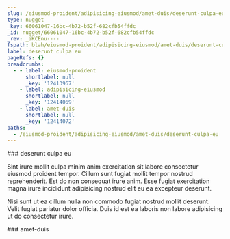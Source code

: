 ```yaml
---
slug: /eiusmod-proident/adipisicing-eiusmod/amet-duis/deserunt-culpa-eu
type: nugget
_key: 66061047-16bc-4b72-b52f-682cfb54ffdc
_id: nugget/66061047-16bc-4b72-b52f-682cfb54ffdc
_rev: _iKCEnu----
fspath: blah/eiusmod-proident/adipisicing-eiusmod/amet-duis/deserunt-culpa-eu.md
label: deserunt culpa eu
pageRefs: {}
breadcrumbs:
  - - label: eiusmod-proident
      shortlabel: null
      _key: '12413967'
    - label: adipisicing-eiusmod
      shortlabel: null
      _key: '12414069'
    - label: amet-duis
      shortlabel: null
      _key: '12414072'
paths:
  - /eiusmod-proident/adipisicing-eiusmod/amet-duis/deserunt-culpa-eu
---
```


<NuggetArea>
<Nugget slug="/eiusmod-proident/adipisicing-eiusmod/amet-duis/deserunt-culpa-eu" type="nugget" _key="66061047-16bc-4b72-b52f-682cfb54ffdc" _id="nugget/66061047-16bc-4b72-b52f-682cfb54ffdc" _rev="_iKCEnu----" fspath="blah/eiusmod-proident/adipisicing-eiusmod/amet-duis/deserunt-culpa-eu.md" label="deserunt culpa eu" paths="/eiusmod-proident/adipisicing-eiusmod/amet-duis/deserunt-culpa-eu">
<NuggetBody>
### deserunt culpa eu

Sint irure mollit culpa minim anim exercitation sit labore consectetur eiusmod proident tempor. Cillum sunt fugiat mollit tempor nostrud reprehenderit. Est do non consequat irure anim. Esse fugiat exercitation magna irure incididunt adipisicing nostrud elit eu ea excepteur deserunt.

Nisi sunt ut ea cillum nulla non commodo fugiat nostrud mollit deserunt. Velit fugiat pariatur dolor officia. Duis id est ea laboris non labore adipisicing ut do consectetur irure.

</NuggetBody>
<Breadcrumbs>
<Crumbs>
<Crumb _key="12413967" label="eiusmod-proident" /><Crumb _key="12414069" label="adipisicing-eiusmod" /><Crumb _key="12414072" label="amet-duis" />
</Crumbs>
</Breadcrumbs>
</Nugget>

<NuggetsInbound>
</NuggetsInbound>
<NuggetsOutbound>
</NuggetsOutbound>
</NuggetArea>
<PassagesInbound>
<Passage direction="inbound" type="passage" _key="12414072" _id="passage/12414072" _rev="_iKCEnt6--_" label="amet-duis" passage="amet-duis" fspath="blah/eiusmod-proident/adipisicing-eiusmod/amet-duis" paths="/eiusmod-proident/adipisicing-eiusmod/amet-duis" slug="/eiusmod-proident/adipisicing-eiusmod/amet-duis">
<NuggetBody>
### amet-duis

</NuggetBody>
<Breadcrumbs>
<Crumbs>
<Crumb _key="12413967" label="eiusmod-proident" /><Crumb _key="12414069" label="adipisicing-eiusmod" />
</Crumbs>
</Breadcrumbs>
</Passage>

</PassagesInbound>
<PassagesOutbound>
</PassagesOutbound>